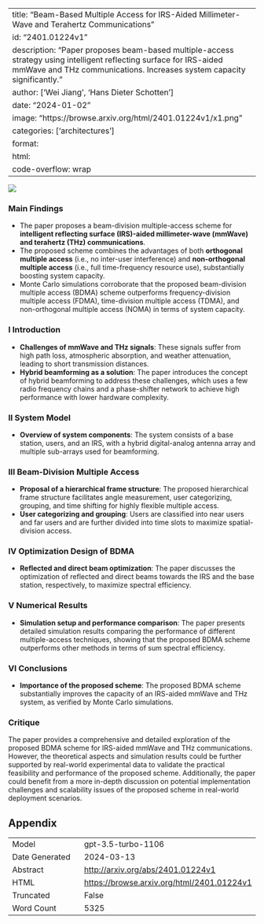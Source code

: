 
---
title: "Beam-Based Multiple Access for IRS-Aided Millimeter-Wave and Terahertz Communications"
id: "2401.01224v1"
description: "Paper proposes beam-based multiple-access strategy using intelligent reflecting surface for IRS-aided mmWave and THz communications. Increases system capacity significantly."
author: ['Wei Jiang', 'Hans Dieter Schotten']
date: "2024-01-02"
image: "https://browse.arxiv.org/html/2401.01224v1/x1.png"
categories: ['architectures']
format:
  html:
    code-overflow: wrap
---

![](https://browse.arxiv.org/html/2401.01224v1/x1.png)

### Main Findings
- The paper proposes a beam-division multiple-access scheme for **intelligent reflecting surface (IRS)-aided millimeter-wave (mmWave) and terahertz (THz) communications**.
- The proposed scheme combines the advantages of both **orthogonal multiple access** (i.e., no inter-user interference) and **non-orthogonal multiple access** (i.e., full time-frequency resource use), substantially boosting system capacity.
- Monte Carlo simulations corroborate that the proposed beam-division multiple access (BDMA) scheme outperforms frequency-division multiple access (FDMA), time-division multiple access (TDMA), and non-orthogonal multiple access (NOMA) in terms of system capacity.

### I Introduction
- **Challenges of mmWave and THz signals**: These signals suffer from high path loss, atmospheric absorption, and weather attenuation, leading to short transmission distances.
- **Hybrid beamforming as a solution**: The paper introduces the concept of hybrid beamforming to address these challenges, which uses a few radio frequency chains and a phase-shifter network to achieve high performance with lower hardware complexity.

### II System Model
- **Overview of system components**: The system consists of a base station, users, and an IRS, with a hybrid digital-analog antenna array and multiple sub-arrays used for beamforming.

### III Beam-Division Multiple Access
- **Proposal of a hierarchical frame structure**: The proposed hierarchical frame structure facilitates angle measurement, user categorizing, grouping, and time shifting for highly flexible multiple access.
- **User categorizing and grouping**: Users are classified into near users and far users and are further divided into time slots to maximize spatial-division access.

### IV Optimization Design of BDMA
- **Reflected and direct beam optimization**: The paper discusses the optimization of reflected and direct beams towards the IRS and the base station, respectively, to maximize spectral efficiency.

### V Numerical Results
- **Simulation setup and performance comparison**: The paper presents detailed simulation results comparing the performance of different multiple-access techniques, showing that the proposed BDMA scheme outperforms other methods in terms of sum spectral efficiency.

### VI Conclusions
- **Importance of the proposed scheme**: The proposed BDMA scheme substantially improves the capacity of an IRS-aided mmWave and THz system, as verified by Monte Carlo simulations.


### Critique
The paper provides a comprehensive and detailed exploration of the proposed BDMA scheme for IRS-aided mmWave and THz communications. However, the theoretical aspects and simulation results could be further supported by real-world experimental data to validate the practical feasibility and performance of the proposed scheme. Additionally, the paper could benefit from a more in-depth discussion on potential implementation challenges and scalability issues of the proposed scheme in real-world deployment scenarios.

## Appendix

|          |          |
|----------|----------|
| Model     | gpt-3.5-turbo-1106       |
| Date Generated     | 2024-03-13       |
| Abstract | [http://arxiv.org/abs/2401.01224v1](http://arxiv.org/abs/2401.01224v1)        |
| HTML     | [https://browse.arxiv.org/html/2401.01224v1](https://browse.arxiv.org/html/2401.01224v1)       |
| Truncated       | False       |
| Word Count       | 5325       |